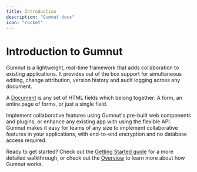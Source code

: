 ```yaml
---
title: Introduction
description: "Gumnut docs"
icon: "rocket"
---
```


# Introduction to Gumnut

Gumnut is a lightweight, real-time framework that adds collaboration to existing applications. It provides out of the box support for simultaneous editing, change attribution, version history and audit logging across any document.

<Tip>A [Document](/guides/documents) is any set of HTML fields which belong together: A form, an entire page of forms, or just a single field.</Tip>

Implement collaborative features using Gumnut's pre-built web components and plugins, or enhance any existing app with using the flexible API. Gumnut makes it easy for teams of any size to implement collaborative features in your applications, with end-to-end encryption and no database access required.

Ready to get started? Check out the [Getting Started guide](/guides/getting-started) for a more detailed walkthrough, or check out the [Overview](/concepts/overview) to learn more about how Gumnut works.